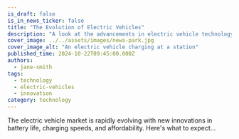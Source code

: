 ```yaml
---
is_draft: false
is_in_news_ticker: false
title: "The Evolution of Electric Vehicles"
description: "A look at the advancements in electric vehicle technology and what the future holds for this growing market."
cover_image: ../../assets/images/news-park.jpg
cover_image_alt: "An electric vehicle charging at a station"
published_time: 2024-10-22T09:45:00.000Z
authors:
  - jane-smith
tags:
  - technology
  - electric-vehicles
  - innovation
category: technology
---
```

The electric vehicle market is rapidly evolving with new innovations in battery life, charging speeds, and affordability. Here's what to expect...
